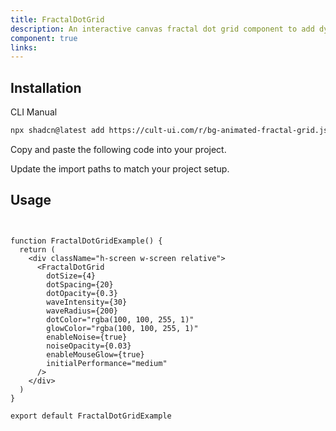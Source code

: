 ```yaml
---
title: FractalDotGrid
description: An interactive canvas fractal dot grid component to add dynamic visual interest to your UI.
component: true
links:
---
```


<ComponentPreview
  name="bg-animated-fractal-dot-grid-demo"
  className="[&_.preview>[data-orientation=vertical]]:sm:max-w-[70%]"
  description="All variations"
/>

## Installation

<CodeTabs>

<TabsList>
  <TabsTrigger value="cli">CLI</TabsTrigger>
  <TabsTrigger value="manual">Manual</TabsTrigger>
</TabsList>

<TabsContent value="cli">

```bash
npx shadcn@latest add https://cult-ui.com/r/bg-animated-fractal-grid.json
```

</TabsContent>

<TabsContent value="manual">

<Steps>

<Step>Copy and paste the following code into your project.</Step>

<ComponentSource name="bg-animated-fractal-dot-grid" />

<Step>Update the import paths to match your project setup.</Step>

</Steps>

</TabsContent>

</CodeTabs>

## Usage

```tsx


function FractalDotGridExample() {
  return (
    <div className="h-screen w-screen relative">
      <FractalDotGrid
        dotSize={4}
        dotSpacing={20}
        dotOpacity={0.3}
        waveIntensity={30}
        waveRadius={200}
        dotColor="rgba(100, 100, 255, 1)"
        glowColor="rgba(100, 100, 255, 1)"
        enableNoise={true}
        noiseOpacity={0.03}
        enableMouseGlow={true}
        initialPerformance="medium"
      />
    </div>
  )
}

export default FractalDotGridExample
```
